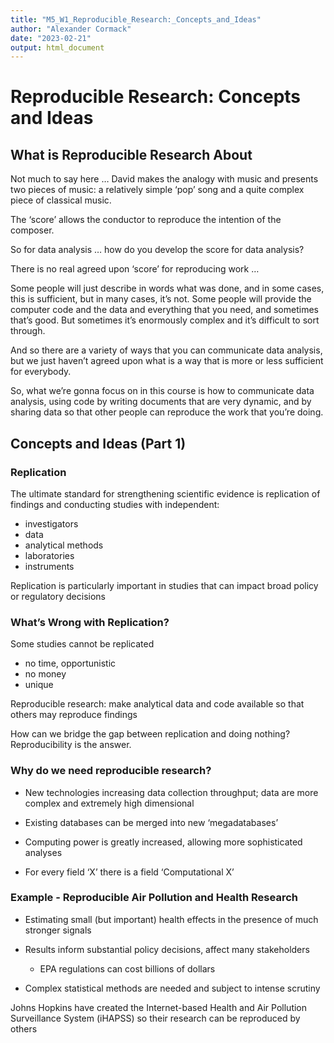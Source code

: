 ```yaml
---
title: "M5_W1_Reproducible_Research:_Concepts_and_Ideas"
author: "Alexander Cormack"
date: "2023-02-21"
output: html_document
---
```



# Reproducible Research: Concepts and Ideas


## What is Reproducible Research About

Not much to say here ... David makes the analogy with music and presents two pieces of music: a relatively simple 'pop' song and a quite complex piece of classical music.

The 'score' allows the conductor to reproduce the intention of the composer.

So for data analysis ... how do you develop the score for data analysis?

There is no real agreed upon 'score' for reproducing work ...

Some people will just describe in words what was done, and in some cases, this is sufficient, but in many cases, it's not.
Some people will provide the computer code and the data and everything that you need, and sometimes that's good.
But sometimes it's enormously complex and it's difficult to sort through.

And so there are a variety of ways that you can communicate data analysis, but we just haven't agreed upon what is a way that is more or less sufficient for everybody.

So, what we're gonna focus on in this course is how to communicate data analysis, using code by writing documents that are very dynamic,
and by sharing data so that other people can reproduce the work that you're doing. 


## Concepts and Ideas (Part 1)

### Replication

The ultimate standard for strengthening scientific evidence is replication of findings and conducting studies with independent:

- investigators
- data
- analytical methods
- laboratories
- instruments

Replication is particularly important in studies that can impact broad policy or regulatory decisions

### What's Wrong with Replication?

Some studies cannot be replicated

- no time, opportunistic
- no money
- unique

Reproducible research: make analytical data and code available so that others may reproduce findings

How can we bridge the gap between replication and doing nothing? Reproducibility is the answer.

### Why do we need reproducible research?

- New technologies increasing data collection throughput; data are more complex and extremely high dimensional

- Existing databases can be merged into new 'megadatabases'

- Computing power is greatly increased, allowing more sophisticated analyses

- For every field 'X' there is a field 'Computational X'

### Example - Reproducible Air Pollution and Health Research

- Estimating small (but important) health effects in the presence of much stronger signals

- Results inform substantial policy decisions, affect many stakeholders
    - EPA regulations can cost billions of dollars

- Complex statistical methods are needed and subject to intense scrutiny

Johns Hopkins have created the Internet-based Health and Air Pollution Surveillance System (iHAPSS) so their research can be reproduced by others






